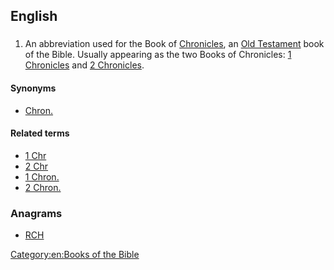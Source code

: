 ==English==

==={{abbreviation}}===
{{en-abbr}}

# {{biblical}} An abbreviation used for the Book of [[Chronicles]], an [[Old Testament]] book of the Bible. Usually appearing as the two Books of Chronicles: [[1 Chronicles]] and [[2 Chronicles]].

====Synonyms====
*[[Chron.]]

====Related terms====
*[[1 Chr]]
*[[2 Chr]]
*[[1 Chron.]]
*[[2 Chron.]]

===Anagrams===
* [[RCH#English|RCH]]

[[Category:en:Books of the Bible]]